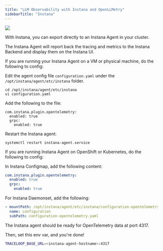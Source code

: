 ```yaml
---
title: "LLM Observability with Instana and OpenLLMetry"
sidebarTitle: "Instana"
---
```


<Frame>
  <img src="/img/integrations/instana.png" />
</Frame>

With Instana, you can export directly to an Instana Agent in your cluster.

The Instana Agent will report back the tracing and metrics to the Instana Backend and display them on the Instana UI.

If you are running your Instana Agent on a VM or physical machine, do the following to config:

Edit the agent config file `configuration.yaml` under the `/opt/instana/agent/etc/instana` folder.

```
cd /opt/instana/agent/etc/instana
vi configuration.yaml
```

Add the following to the file:

```
com.instana.plugin.opentelemetry:
  enabled: true
  grpc:
    enabled: true
```

Restart the Instana agent:

```
systemctl restart instana-agent.service
```

If you are running Instana Agent on OpenShift or Kubernetes, do the following to config:

In Instana Configmap, add the following content:

```yaml
com.instana.plugin.opentelemetry:
  enabled: true
  grpc:
    enabled: true
```

For Instana Daemonset, add the following:

```yaml
- mountPath: /opt/instana/agent/etc/instana/configuration-opentelemetry.yaml
  name: configuration
  subPath: configuration-opentelemetry.yaml
```

The Instana agent should be ready for OpenTelemetry data at port 4317.

Then, set this env var, and you're done!

```bash
TRACELOOP_BASE_URL=<instana-agent-hostname>:4317
```
